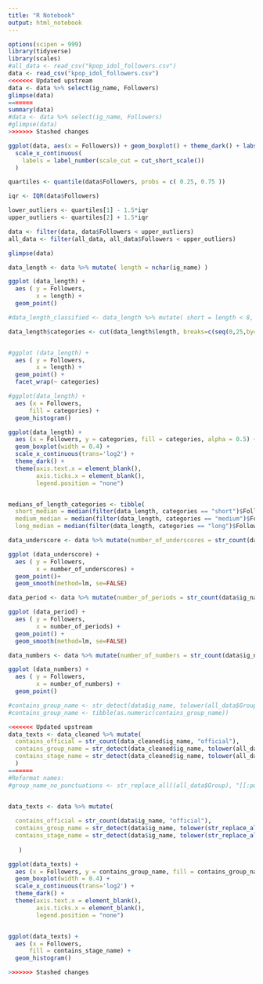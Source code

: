 ```yaml
---
title: "R Notebook"
output: html_notebook
---
```


```r
options(scipen = 999)
library(tidyverse)
library(scales)
#all_data <- read_csv("kpop_idol_followers.csv")
data <- read_csv("kpop_idol_followers.csv")
<<<<<<< Updated upstream
data <- data %>% select(ig_name, Followers)
glimpse(data)
=======
summary(data)
#data <- data %>% select(ig_name, Followers)
#glimpse(data)
>>>>>>> Stashed changes

```

```r
ggplot(data, aes(x = Followers)) + geom_boxplot() + theme_dark() + labs(title = "Plot of Number of Followers on Idols' Instagram Accounts (n = 406)", x = "Followers") + theme(axis.text.y = element_blank(), axis.ticks.y = element_blank()) +
  scale_x_continuous(
    labels = label_number(scale_cut = cut_short_scale())
  )
```

```r
quartiles <- quantile(data$Followers, probs = c( 0.25, 0.75 ))

iqr <- IQR(data$Followers)

lower_outliers <- quartiles[1] - 1.5*iqr
upper_outliers <- quartiles[2] + 1.5*iqr

data <- filter(data, data$Followers < upper_outliers)
all_data <- filter(all_data, all_data$Followers < upper_outliers)

glimpse(data)
```

```r
data_length <- data %>% mutate( length = nchar(ig_name) )

ggplot (data_length) +
  aes ( y = Followers, 
        x = length) +
  geom_point()

#data_length_classified <- data_length %>% mutate( short = length < 8, medium = 8 < length & length < 16, long = length > 15)

data_length$categories <- cut(data_length$length, breaks=c(seq(0,25,by=8)), labels=c("short", "medium", "long"))


#ggplot (data_length) +
  aes ( y = Followers, 
        x = length) +
  geom_point() +
  facet_wrap(~ categories)

#ggplot(data_length) + 
  aes (x = Followers, 
      fill = categories) +
  geom_histogram()

ggplot(data_length) + 
  aes (x = Followers, y = categories, fill = categories, alpha = 0.5) +
  geom_boxplot(width = 0.4) +
  scale_x_continuous(trans='log2') +
  theme_dark() +
  theme(axis.text.x = element_blank(),
        axis.ticks.x = element_blank(),
        legend.position = "none") 



```

```r
medians_of_length_categories <- tibble(
  short_median = median(filter(data_length, categories == "short")$Followers),
  medium_median = median(filter(data_length, categories == "medium")$Followers),
  long_median = median(filter(data_length, categories == "long")$Followers))
```

```r
data_underscore <- data %>% mutate(number_of_underscores = str_count(data$ig_name, "_"))

ggplot (data_underscore) +
  aes ( y = Followers, 
        x = number_of_underscores) +
  geom_point()+
  geom_smooth(method=lm, se=FALSE)

```

```r
data_period <- data %>% mutate(number_of_periods = str_count(data$ig_name, "\\."))

ggplot (data_period) +
  aes ( y = Followers, 
        x = number_of_periods) +
  geom_point() +
  geom_smooth(method=lm, se=FALSE)
```

```r
data_numbers <- data %>% mutate(number_of_numbers = str_count(data$ig_name, "\\d"))

ggplot (data_numbers) +
  aes ( y = Followers, 
        x = number_of_numbers) +
  geom_point()
```

```r
#contains_group_name <- str_detect(data$ig_name, tolower(all_data$Group))
#contains_group_name <- tibble(as.numeric(contains_group_name))

<<<<<<< Updated upstream
data_texts <- data_cleaned %>% mutate(
  contains_official = str_count(data_cleaned$ig_name, "official"),
  contains_group_name = str_detect(data_cleaned$ig_name, tolower(all_data_cleaned$Group)),
  contains_stage_name = str_detect(data_cleaned$ig_name, tolower(all_data_cleaned$Stage.Name))
  )
=======
#Reformat names: 
#group_name_no_punctuations <- str_replace_all((all_data$Group), "[[:punct:]]", "")


data_texts <- data %>% mutate(
  
  contains_official = str_count(data$ig_name, "official"),
  contains_group_name = str_detect(data$ig_name, tolower(str_replace_all((data$Group), "[[:punct:]]", ""))),
  contains_stage_name = str_detect(data$ig_name, tolower(str_replace_all((data$Stage.Name), " ", "")))
 
   )

ggplot(data_texts) + 
  aes (x = Followers, y = contains_group_name, fill = contains_group_name, alpha = 0.5) +
  geom_boxplot(width = 0.4) +
  scale_x_continuous(trans='log2') +
  theme_dark() +
  theme(axis.text.x = element_blank(),
        axis.ticks.x = element_blank(),
        legend.position = "none") 


ggplot(data_texts) + 
  aes (x = Followers, 
      fill = contains_stage_name) +
  geom_histogram()

>>>>>>> Stashed changes



```

